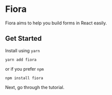 
# Fiora

Fiora aims to help you build forms in React easily.

## Get Started

Install using `yarn`

```
yarn add fiora
```

or if you prefer `npm`

```
npm install fiora
```

Next, go through the <Link to="/tutorial">tutorial</Link>.
